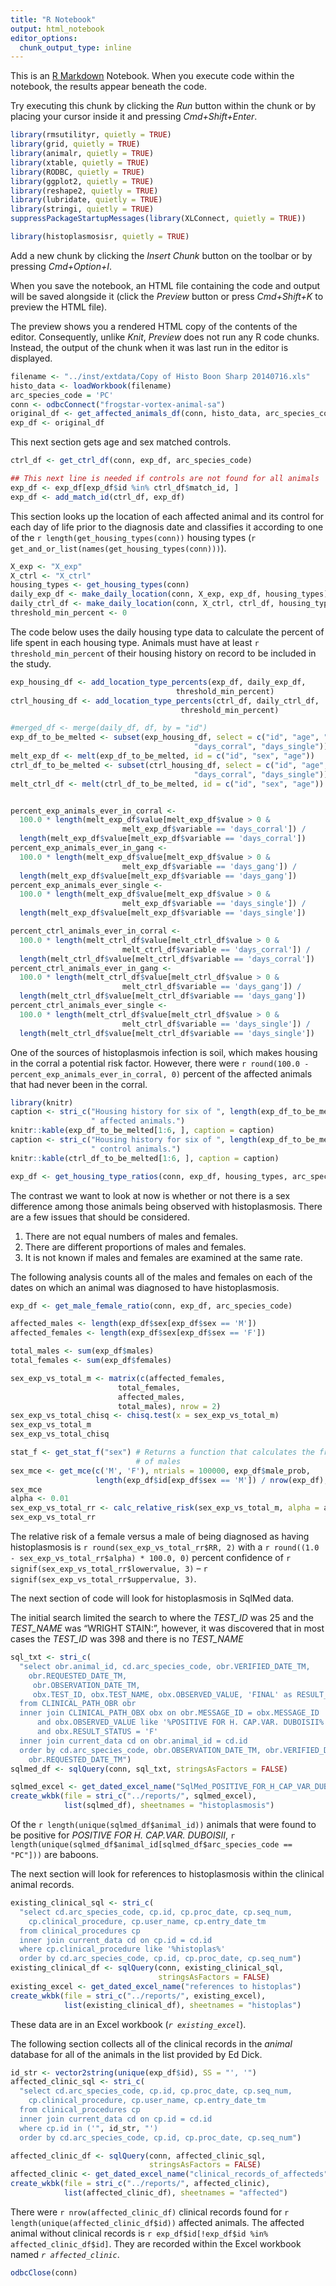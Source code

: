 ```yaml
---
title: "R Notebook"
output: html_notebook
editor_options: 
  chunk_output_type: inline
---
```


This is an [R Markdown](http://rmarkdown.rstudio.com) Notebook. When you execute code within the notebook, the results appear beneath the code. 

Try executing this chunk by clicking the *Run* button within the chunk or by placing your cursor inside it and pressing *Cmd+Shift+Enter*. 

```r
library(rmsutilityr, quietly = TRUE)
library(grid, quietly = TRUE)
library(animalr, quietly = TRUE)
library(xtable, quietly = TRUE)
library(RODBC, quietly = TRUE)
library(ggplot2, quietly = TRUE)
library(reshape2, quietly = TRUE)
library(lubridate, quietly = TRUE)
library(stringi, quietly = TRUE)
suppressPackageStartupMessages(library(XLConnect, quietly = TRUE))

library(histoplasmosisr, quietly = TRUE)

```

Add a new chunk by clicking the *Insert Chunk* button on the toolbar or by pressing *Cmd+Option+I*.

When you save the notebook, an HTML file containing the code and output will be saved alongside it (click the *Preview* button or press *Cmd+Shift+K* to preview the HTML file). 

The preview shows you a rendered HTML copy of the contents of the editor. Consequently, unlike *Knit*, *Preview* does not run any R code chunks. Instead, the output of the chunk when it was last run in the editor is displayed.

```r
filename <- "../inst/extdata/Copy of Histo Boon Sharp 20140716.xls"
histo_data <- loadWorkbook(filename)
arc_species_code = 'PC'
conn <- odbcConnect("frogstar-vortex-animal-sa")
original_df <- get_affected_animals_df(conn, histo_data, arc_species_code)
exp_df <- original_df

```
This next section gets age and sex matched controls.
```r
ctrl_df <- get_ctrl_df(conn, exp_df, arc_species_code)

## This next line is needed if controls are not found for all animals 
exp_df <- exp_df[exp_df$id %in% ctrl_df$match_id, ]
exp_df <- add_match_id(ctrl_df, exp_df)

```
This section looks up the location of each affected animal and its control
for each day of life prior to the diagnosis date and classifies it according
to one of the `r length(get_housing_types(conn))` housing types 
(`r get_and_or_list(names(get_housing_types(conn)))`).
```r
X_exp <- "X_exp"
X_ctrl <- "X_ctrl"
housing_types <- get_housing_types(conn)
daily_exp_df <- make_daily_location(conn, X_exp, exp_df, housing_types)
daily_ctrl_df <- make_daily_location(conn, X_ctrl, ctrl_df, housing_types)
threshold_min_percent <- 0

```
The code below uses the daily housing type data to calculate the percent of
life spent in each housing type. Animals must have at least 
`r threshold_min_percent` of their housing history on record to be included in 
the study.
```r
exp_housing_df <- add_location_type_percents(exp_df, daily_exp_df, 
                                     threshold_min_percent)
ctrl_housing_df <- add_location_type_percents(ctrl_df, daily_ctrl_df, 
                                      threshold_min_percent)

#merged_df <- merge(daily_df, df, by = "id")
exp_df_to_be_melted <- subset(exp_housing_df, select = c("id", "age", "sex", "days_gang", 
                                         "days_corral", "days_single"))
melt_exp_df <- melt(exp_df_to_be_melted, id = c("id", "sex", "age"))
ctrl_df_to_be_melted <- subset(ctrl_housing_df, select = c("id", "age", "sex", "days_gang", 
                                         "days_corral", "days_single"))
melt_ctrl_df <- melt(ctrl_df_to_be_melted, id = c("id", "sex", "age"))


percent_exp_animals_ever_in_corral <- 
  100.0 * length(melt_exp_df$value[melt_exp_df$value > 0 & 
                         melt_exp_df$variable == 'days_corral']) / 
  length(melt_exp_df$value[melt_exp_df$variable == 'days_corral'])
percent_exp_animals_ever_in_gang <- 
  100.0 * length(melt_exp_df$value[melt_exp_df$value > 0 & 
                         melt_exp_df$variable == 'days_gang']) / 
  length(melt_exp_df$value[melt_exp_df$variable == 'days_gang'])
percent_exp_animals_ever_single <-
  100.0 * length(melt_exp_df$value[melt_exp_df$value > 0 & 
                         melt_exp_df$variable == 'days_single']) / 
  length(melt_exp_df$value[melt_exp_df$variable == 'days_single'])

percent_ctrl_animals_ever_in_corral <- 
  100.0 * length(melt_ctrl_df$value[melt_ctrl_df$value > 0 & 
                         melt_ctrl_df$variable == 'days_corral']) / 
  length(melt_ctrl_df$value[melt_ctrl_df$variable == 'days_corral'])
percent_ctrl_animals_ever_in_gang <- 
  100.0 * length(melt_ctrl_df$value[melt_ctrl_df$value > 0 & 
                         melt_ctrl_df$variable == 'days_gang']) / 
  length(melt_ctrl_df$value[melt_ctrl_df$variable == 'days_gang'])
percent_ctrl_animals_ever_single <-
  100.0 * length(melt_ctrl_df$value[melt_ctrl_df$value > 0 & 
                         melt_ctrl_df$variable == 'days_single']) / 
  length(melt_ctrl_df$value[melt_ctrl_df$variable == 'days_single'])


```
One of the sources of histoplasmois infection is soil, which makes housing in 
the corral a potential risk factor. However, there were 
`r round(100.0 - percent_exp_animals_ever_in_corral, 0)` percent
of the affected animals that had never been in the corral.
```r
library(knitr)
caption <- stri_c("Housing history for six of ", length(exp_df_to_be_melted), 
                  " affected animals.")
knitr::kable(exp_df_to_be_melted[1:6, ], caption = caption)
caption <- stri_c("Housing history for six of ", length(exp_df_to_be_melted), 
                  " control animals.")
knitr::kable(ctrl_df_to_be_melted[1:6, ], caption = caption)

```
```r
exp_df <- get_housing_type_ratios(conn, exp_df, housing_types, arc_species_code)

```
The contrast we want to look at now is whether or not there is a sex 
difference among those animals being observed with histoplasmosis. 
There are a few issues that should be considered.

  1. There are not equal numbers of males and females.
  2. There are different proportions of males and females.
  3. It is not known if males and females are examined at the same rate.
  
  The following analysis counts all of the males and females on each of the 
  dates on which an animal was diagnosed to have histoplasmosis.

```r

exp_df <- get_male_female_ratio(conn, exp_df, arc_species_code)

affected_males <- length(exp_df$sex[exp_df$sex == 'M'])
affected_females <- length(exp_df$sex[exp_df$sex == 'F'])

total_males <- sum(exp_df$males)
total_females <- sum(exp_df$females)

```
```r
sex_exp_vs_total_m <- matrix(c(affected_females,
                        total_females,
                        affected_males,
                        total_males), nrow = 2)
sex_exp_vs_total_chisq <- chisq.test(x = sex_exp_vs_total_m)
sex_exp_vs_total_m
sex_exp_vs_total_chisq

```
```r

stat_f <- get_stat_f("sex") # Returns a function that calculates the frequency 
                            # of males
sex_mce <- get_mce(c('M', 'F'), ntrials = 100000, exp_df$male_prob, 
                   length(exp_df$id[exp_df$sex == 'M']) / nrow(exp_df), stat_f)
sex_mce
alpha <- 0.01
sex_exp_vs_total_rr <- calc_relative_risk(sex_exp_vs_total_m, alpha = alpha)
sex_exp_vs_total_rr

```
The relative risk of a female versus a male of being diagnosed as having 
histoplasmosis is `r round(sex_exp_vs_total_rr$RR, 2)` with a 
`r round((1.0 - sex_exp_vs_total_rr$alpha) * 100.0, 0)` percent confidence of 
`r signif(sex_exp_vs_total_rr$lowervalue, 3)` -- 
`r signif(sex_exp_vs_total_rr$uppervalue, 3)`.

The next section of code will look for histoplasmosis in SqlMed data.

The initial search limited the search to where the _TEST_ID_ was 25 and
the _TEST_NAME_ was 
"WRIGHT STAIN:", however, it was discovered that in most cases the _TEST_ID_ was
398 and there is no _TEST_NAME_
```r
sql_txt <- stri_c(
  "select obr.animal_id, cd.arc_species_code, obr.VERIFIED_DATE_TM, 
    obr.REQUESTED_DATE_TM, 
     obr.OBSERVATION_DATE_TM,
     obx.TEST_ID, obx.TEST_NAME, obx.OBSERVED_VALUE, 'FINAL' as RESULT_STATUS
  from CLINICAL_PATH_OBR obr
  inner join CLINICAL_PATH_OBX obx on obr.MESSAGE_ID = obx.MESSAGE_ID
	  and obx.OBSERVED_VALUE like '%POSITIVE FOR H. CAP.VAR. DUBOISII%'
	  and obx.RESULT_STATUS = 'F'
  inner join current_data cd on obr.animal_id = cd.id
  order by cd.arc_species_code, obr.OBSERVATION_DATE_TM, obr.VERIFIED_DATE_TM,
    obr.REQUESTED_DATE_TM")
sqlmed_df <- sqlQuery(conn, sql_txt, stringsAsFactors = FALSE)

sqlmed_excel <- get_dated_excel_name("SqlMed_POSITIVE_FOR_H_CAP_VAR_DUBOISII")
create_wkbk(file = stri_c("../reports/", sqlmed_excel), 
            list(sqlmed_df), sheetnames = "histoplasmosis")


```
Of the `r length(unique(sqlmed_df$animal_id))` animals that were found to be
positive for _POSITIVE FOR H. CAP.VAR. DUBOISII_,
`r length(unique(sqlmed_df$animal_id[sqlmed_df$arc_species_code == "PC"]))` are 
baboons.


The next section will look for references to histoplasmosis within the clinical
animal records.
```r
existing_clinical_sql <- stri_c(
  "select cd.arc_species_code, cp.id, cp.proc_date, cp.seq_num, 
  	cp.clinical_procedure, cp.user_name, cp.entry_date_tm
  from clinical_procedures cp
  inner join current_data cd on cp.id = cd.id
  where cp.clinical_procedure like '%histoplas%'
  order by cd.arc_species_code, cp.id, cp.proc_date, cp.seq_num")
existing_clinical_df <- sqlQuery(conn, existing_clinical_sql, 
                                 stringsAsFactors = FALSE)
existing_excel <- get_dated_excel_name("references to histoplas")
create_wkbk(file = stri_c("../reports/", existing_excel), 
            list(existing_clinical_df), sheetnames = "histoplas")

```

These data are in an Excel workbook (_`r existing_excel`_).

The following section collects all of the clinical records in the _animal_ 
database for all of the animals in the list provided by Ed Dick.

```r
id_str <- vector2string(unique(exp_df$id), SS = "', '")
affected_clinic_sql <- stri_c(
  "select cd.arc_species_code, cp.id, cp.proc_date, cp.seq_num, 
  	cp.clinical_procedure, cp.user_name, cp.entry_date_tm
  from clinical_procedures cp
  inner join current_data cd on cp.id = cd.id
  where cp.id in ('", id_str, "')
  order by cd.arc_species_code, cp.id, cp.proc_date, cp.seq_num")

affected_clinic_df <- sqlQuery(conn, affected_clinic_sql, 
                               stringsAsFactors = FALSE)
affected_clinic <- get_dated_excel_name("clinical_records_of_affecteds")
create_wkbk(file = stri_c("../reports/", affected_clinic), 
            list(affected_clinic_df), sheetnames = "affected")

```
There were `r nrow(affected_clinic_df)` clinical records found for 
`r length(unique(affected_clinic_df$id))` affected animals. 
The affected animal without clinical records is 
`r exp_df$id[!exp_df$id %in% affected_clinic_df$id]`.
They are recorded within the Excel workbook named _`r affected_clinic`_.

```r
odbcClose(conn)

```


